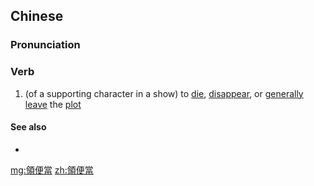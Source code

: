 {{also|领便当}}
==Chinese==
{{zh-forms|s=领便当|type=12|1=to receive|2=[[bento]]}}
{{wikipedia|lang=zh}}

===Pronunciation===
{{zh-pron
|m=lǐng biàndāng
|cat=v
}}

===Verb===
{{zh-verb}}

# {{lb|zh|ACG}} (of a supporting character in a show) to [[die]], [[disappear]], or [[generally]] [[leave]] the [[plot]]

====See also====
* {{zh-l|下場}}

[[mg:領便當]]
[[zh:領便當]]